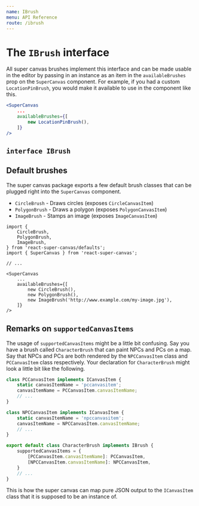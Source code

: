 ```yaml
---
name: IBrush
menu: API Reference
route: /ibrush
---
```



# The `IBrush` interface

All super canvas brushes implement this interface and can be made usable in the editor by passing in an instance as an item in the `availableBrushes` prop on the `SuperCanvas` component. For example, if you had a custom `LocationPinBrush`, you would make it available to use in the component like this.

```jsx
<SuperCanvas
	...
	availableBrushes={[
		new LocationPinBrush(),
	]}
/>
```

## `interface IBrush`

<InterfaceDocumentation interfaceMetadata={IBrushMeta} />

## Default brushes

The super canvas package exports a few default brush classes that can be plugged right into the `SuperCanvas` component.

* `CircleBrush` - Draws circles (exposes `CircleCanvasItem`)
* `PolygonBrush` - Draws a polygon (exposes `PolygonCanvasItem`)
* `ImageBrush` - Stamps an image (exposes `ImageCanvasItem`)

```tsx
import {
	CircleBrush,
	PolygonBrush,
	ImageBrush,
} from 'react-super-canvas/defaults';
import { SuperCanvas } from 'react-super-canvas';

// ...

<SuperCanvas
	...
	availableBrushes={[
		new CircleBrush(),
		new PolygonBrush(),
		new ImageBrush('http://www.example.com/my-image.jpg'),
	]}
/>
```

## Remarks on `supportedCanvasItems`

The usage of `supportedCanvasItems` might be a little bit confusing. Say you have a brush called `CharacterBrush` that can paint NPCs and PCs on a map. Say that NPCs and PCs are both rendered by the `NPCCanvasItem` class and `PCCanvasItem` class respectively. Your declaration for `CharacterBrush` might look a little bit like the following.

```ts
class PCCanvasItem implements ICanvasItem {
	static canvasItemName = 'pccanvasitem';
	canvasItemName = PCCanvasItem.canvasItemName;
	// ...
}

class NPCCanvasItem implements ICanvasItem {
	static canvasItemName = 'npccanvasitem';
	canvasItemName = NPCCanvasItem.canvasItemName;
	// ...
}

export default class CharacterBrush implements IBrush {
	supportedCanvasItems = {
		[PCCanvasItem.canvasItemName]: PCCanvasItem,
		[NPCCanvasItem.canvasItemName]: NPCCanvasItem,
	}
	// ...
}
```

This is how the super canvas can map pure JSON output to the `ICanvasItem` class that it is supposed to be an instance of.

